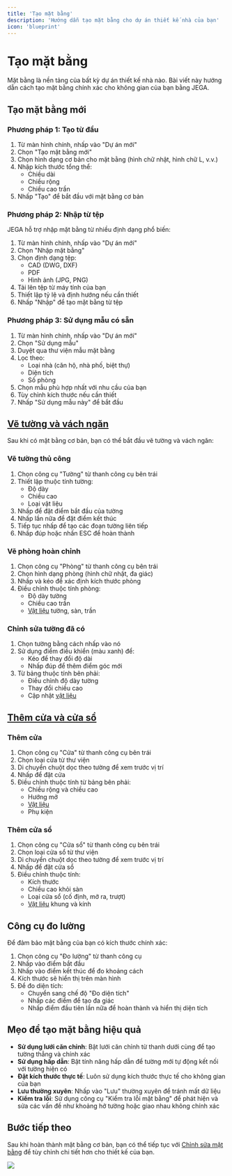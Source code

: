 ```yaml
---
title: 'Tạo mặt bằng'
description: 'Hướng dẫn tạo mặt bằng cho dự án thiết kế nhà của bạn'
icon: 'blueprint'
---
```


# Tạo mặt bằng

Mặt bằng là nền tảng của bất kỳ dự án thiết kế nhà nào. Bài viết này hướng dẫn cách tạo mặt bằng chính xác cho không gian của bạn bằng JEGA.

## Tạo mặt bằng mới

### Phương pháp 1: Tạo từ đầu

1. Từ màn hình chính, nhấp vào "Dự án mới"
2. Chọn "Tạo mặt bằng mới"
3. Chọn hình dạng cơ bản cho mặt bằng (hình chữ nhật, hình chữ L, v.v.)
4. Nhập kích thước tổng thể:
   - Chiều dài
   - Chiều rộng
   - Chiều cao trần
5. Nhấp "Tạo" để bắt đầu với mặt bằng cơ bản

### Phương pháp 2: Nhập từ tệp

JEGA hỗ trợ nhập mặt bằng từ nhiều định dạng phổ biến:

1. Từ màn hình chính, nhấp vào "Dự án mới"
2. Chọn "Nhập mặt bằng"
3. Chọn định dạng tệp:
   - CAD (DWG, DXF)
   - PDF
   - Hình ảnh (JPG, PNG)
4. Tải lên tệp từ máy tính của bạn
5. Thiết lập tỷ lệ và định hướng nếu cần thiết
6. Nhấp "Nhập" để tạo mặt bằng từ tệp

### Phương pháp 3: Sử dụng mẫu có sẵn

1. Từ màn hình chính, nhấp vào "Dự án mới"
2. Chọn "Sử dụng mẫu"
3. Duyệt qua thư viện mẫu mặt bằng
4. Lọc theo:
   - Loại nhà (căn hộ, nhà phố, biệt thự)
   - Diện tích
   - Số phòng
5. Chọn mẫu phù hợp nhất với nhu cầu của bạn
6. Tùy chỉnh kích thước nếu cần thiết
7. Nhấp "Sử dụng mẫu này" để bắt đầu

## [Vẽ tường và vách ngăn](/trung-tam-huong-dan/thiet-ke-xay-dung/tao-vach-ngan)

Sau khi có mặt bằng cơ bản, bạn có thể bắt đầu vẽ tường và vách ngăn:

### Vẽ tường thủ công

1. Chọn công cụ "Tường" từ thanh công cụ bên trái
2. Thiết lập thuộc tính tường:
   - Độ dày
   - Chiều cao
   - Loại vật liệu
3. Nhấp để đặt điểm bắt đầu của tường
4. Nhấp lần nữa để đặt điểm kết thúc
5. Tiếp tục nhấp để tạo các đoạn tường liên tiếp
6. Nhấp đúp hoặc nhấn ESC để hoàn thành

### Vẽ phòng hoàn chỉnh

1. Chọn công cụ "Phòng" từ thanh công cụ bên trái
2. Chọn hình dạng phòng (hình chữ nhật, đa giác)
3. Nhấp và kéo để xác định kích thước phòng
4. Điều chỉnh thuộc tính phòng:
   - Độ dày tường
   - Chiều cao trần
   - [Vật liệu](/trung-tam-huong-dan/vat-lieu-thiet-ke) tường, sàn, trần

### Chỉnh sửa tường đã có

1. Chọn tường bằng cách nhấp vào nó
2. Sử dụng điểm điều khiển (màu xanh) để:
   - Kéo để thay đổi độ dài
   - Nhấp đúp để thêm điểm góc mới
3. Từ bảng thuộc tính bên phải:
   - Điều chỉnh độ dày tường
   - Thay đổi chiều cao
   - Cập nhật [vật liệu](/trung-tam-huong-dan/vat-lieu-thiet-ke)

## [Thêm cửa và cửa sổ](/trung-tam-huong-dan/tuy-chinh-noi-that/cua-va-cua-so)

### Thêm cửa

1. Chọn công cụ "Cửa" từ thanh công cụ bên trái
2. Chọn loại cửa từ thư viện
3. Di chuyển chuột dọc theo tường để xem trước vị trí
4. Nhấp để đặt cửa
5. Điều chỉnh thuộc tính từ bảng bên phải:
   - Chiều rộng và chiều cao
   - Hướng mở
   - [Vật liệu](/trung-tam-huong-dan/vat-lieu-thiet-ke)
   - Phụ kiện

### Thêm cửa sổ

1. Chọn công cụ "Cửa sổ" từ thanh công cụ bên trái
2. Chọn loại cửa sổ từ thư viện
3. Di chuyển chuột dọc theo tường để xem trước vị trí
4. Nhấp để đặt cửa sổ
5. Điều chỉnh thuộc tính:
   - Kích thước
   - Chiều cao khỏi sàn
   - Loại cửa sổ (cố định, mở ra, trượt)
   - [Vật liệu](/trung-tam-huong-dan/vat-lieu-thiet-ke) khung và kính

## Công cụ đo lường

Để đảm bảo mặt bằng của bạn có kích thước chính xác:

1. Chọn công cụ "Đo lường" từ thanh công cụ
2. Nhấp vào điểm bắt đầu
3. Nhấp vào điểm kết thúc để đo khoảng cách
4. Kích thước sẽ hiển thị trên màn hình
5. Để đo diện tích:
   - Chuyển sang chế độ "Đo diện tích"
   - Nhấp các điểm để tạo đa giác
   - Nhấp điểm đầu tiên lần nữa để hoàn thành và hiển thị diện tích

## Mẹo để tạo mặt bằng hiệu quả

- **Sử dụng lưới căn chỉnh**: Bật lưới căn chỉnh từ thanh dưới cùng để tạo tường thẳng và chính xác
- **Sử dụng hấp dẫn**: Bật tính năng hấp dẫn để tường mới tự động kết nối với tường hiện có
- **Đặt kích thước thực tế**: Luôn sử dụng kích thước thực tế cho không gian của bạn
- **Lưu thường xuyên**: Nhấp vào "Lưu" thường xuyên để tránh mất dữ liệu
- **Kiểm tra lỗi**: Sử dụng công cụ "Kiểm tra lỗi mặt bằng" để phát hiện và sửa các vấn đề như khoảng hở tường hoặc giao nhau không chính xác

## Bước tiếp theo

Sau khi hoàn thành mặt bằng cơ bản, bạn có thể tiếp tục với [Chỉnh sửa mặt bằng](/trung-tam-huong-dan/thiet-ke-xay-dung/chinh-sua-mat-bang) để tùy chỉnh chi tiết hơn cho thiết kế của bạn.

<Frame> 
  <img src="/images/huong-dan/tao-mat-bang.png" />
</Frame>

